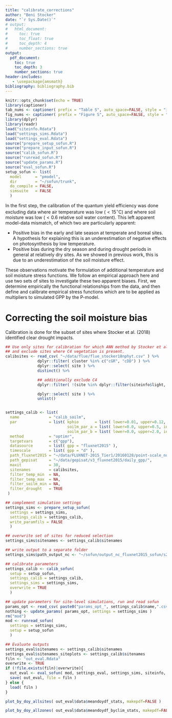 ```yaml
---
title: "calibrate_corrections"
author: "Beni Stocker"
date: "`r Sys.Date()`"
# output:
#   html_document:
#     toc: true
#     toc_float: true
#     toc_depth: 4
#     number_sections: true
output:
  pdf_document:
    toc: true
    toc_depth: 3
    number_sections: true
header-includes:
   - \usepackage{amsmath}
bibliography: bibliography.bib
---
```


```r
knitr::opts_chunk$set(echo = TRUE)
library(captioner)
tab_nums <- captioner( prefix = "Table S", auto_space=FALSE, style = "i" )
fig_nums <- captioner( prefix = "Figure S", auto_space=FALSE, style = "i" )
library(dplyr)
library(readr)
load("siteinfo.Rdata")
load("settings_sims.Rdata")
load("settings_eval.Rdata")
source("prepare_setup_sofun.R")
source("prepare_input_sofun.R")
source("calib_sofun.R")
source("runread_sofun.R")
source("update_params.R")
source("eval_sofun.R")
setup_sofun <- list( 
  model      = "pmodel",
  dir        = "~/sofun/trunk",
  do_compile = FALSE,
  simsuite   = FALSE
  )
```

In the first step, the calibration of the quantum yield efficiency was done excluding data where air temperature was low ($<15^{\circ}$C) and where soil moisture was low ($<0.6$ relative soil water content). This left apparent model-data mismatch, of which two are particularly apparent:

- Positive bias in the early and late season at temperate and boreal sites. A hypothesis for explaining this is an underestimation of negative effects on photosynthesis by low temperature.
- Positive bias during the dry season and during drought periods in general at relatively dry sites. As we showed in previous work, this is due to an underestimation of the soil moisture effect.

These observations motivate the formulation of additional temperature and soil moisture stress functions. We follow an empirical approach here and use two sets of sites to investigate these two apparent biases. First, we determine empirically the functional relationships from the data, and then define and calibrate empirical stress functions which are to be applied as multipliers to simulated GPP by the P-model.

<!-- # Correcting the temperature bias

Calibration is done for a subset of sites, selected "by hand".
```r
calibsites <- c( "BE-Lon", "CA-Man", "CA-NS1", "CA-NS3", "CA-NS6", "CA-Qfo", 
                 "CH-Lae", "DE-Geb", "DE-Gri", "DE-Hai", "DK-Sor", "FI-Hyy", 
                 "FR-Fon", "IT-Col", "NL-Hor", "NL-Loo", "RU-Fyo", "US-Ha1", 
                 "US-MMS", "US-UMB", "US-WCr" )
```

```r
## determined by hand for temperature ramp calibration
calibsites <- c( "BE-Lon", "CA-Man", "CA-NS1", "CA-NS3", "CA-NS6", "CA-Qfo", "CH-Lae", "DE-Geb", "DE-Gri", "DE-Hai", 
                 "DK-Sor", "FI-Hyy", "FR-Fon", "IT-Col", "NL-Hor", "NL-Loo", "RU-Fyo", "US-Ha1", "US-MMS", "US-UMB", "US-WCr" )

settings_calib <- list(
  name             = "calib_temp",
  par              = list( kphio          = list( lower=0.01, upper=0.12, init=0.05 ),
                           temp_ramp_edge = list( lower=0.01, upper=20, init=5 ) ),
  method           = "optimr",
  targetvars       = c("gpp"),
  datasource       = list( gpp = "fluxnet2015" ),
  timescale        = list( gpp = "d" ),
  path_fluxnet2015 = "~/data/FLUXNET-2015_Tier1/20160128/point-scale_none_1d/original/unpacked/",
  path_gepisat     = "~/data/gepisat/v3_fluxnet2015/daily_gpp/",
  maxit            = 30,
  sitenames        = calibsites,
  filter_temp_min  = NA,
  filter_temp_max  = NA,
  filter_soilm_min = NA,
  filter_drought   = FALSE 
 )

settings_sims <- prepare_setup_sofun( 
  settings = settings_sims, 
  settings_calib = settings_calib, 
  write_paramfils = FALSE 
  )

## overwrite
settings_sims$sitenames <- settings_calib$sitenames
settings_sims$path_output_nc <- "~/sofun/output_nc_fluxnet2015_sofun/s22/"

## calibrate parameters
source("calib_sofun.R")
settings_calib <- calib_sofun(
  setup = setup_sofun,
  settings_calib = settings_calib,
  settings_sims = settings_sims,
  overwrite = TRUE
  )

## overwrite
params_opt <- read_csv( paste0("params_opt_", settings_calib$name,".csv") )
nothing <- update_params( params_opt, settings = settings_sims )
rm("mod")
mod <- runread_sofun( 
  settings = settings_sims, 
  setup = setup_sofun 
  )

## Evaluate outputs
settings_eval$sitenames <- settings_calib$sitenames
settings_eval$sitenames_siteplots <- settings_calib$sitenames

# Generate data used for plotting and get performance metrics
filn <- "out_eval.Rdata"
overwrite <- TRUE
if (!file.exists(filn)|overwrite){
  out_eval <- eval_sofun( mod, settings_eval, settings_sims, siteinfo, doplot=FALSE, overwrite = TRUE )
  save( out_eval, file = filn )
} else {
  load( filn )
}

```


```r
plot_by_doy_allsites( out_eval$data$meandoydf_stats, makepdf=FALSE )
```

```r
plot_by_doy_allzones( out_eval$data$meandoydf_byclim_stats, makepdf=FALSE )
```
 -->

# Correcting the soil moisture bias

Calibration is done for the subset of sites where Stocker et al. (2018) identified clear drought impacts.

```r
## Use only sites for calibration for which ANN method by Stocker et al. (2018) worked fine,
## and exclude sites where C4 vegetation is present.
calibsites <- read_csv( "~/data/flue/flue_stocker18nphyt.csv" ) %>%
              dplyr::filter( cluster %in% c("cGR", "cDD") ) %>%
              dplyr::select( site ) %>%
              distinct() %>%

              ## additionally exclude C4
              dplyr::filter( !(site %in% dplyr::filter(siteinfo$light, c4 )$mysitename) ) %>%

              dplyr::select( site ) %>%
              unlist()


settings_calib <- list(
  name             = "calib_soilm",
  par              = list( kphio       = list( lower=0.01, upper=0.12, init=0.05 ),
                           soilm_par_a = list( lower=0.0, upper=0.5, init=0.2 ),
                           soilm_par_b = list( lower=0.0, upper=2.0, init=0.5 ) ),
  method           = "optimr",
  targetvars       = c("gpp"),
  datasource       = list( gpp = "fluxnet2015" ),
  timescale        = list( gpp = "d" ),
  path_fluxnet2015 = "~/data/FLUXNET-2015_Tier1/20160128/point-scale_none_1d/original/unpacked/",
  path_gepisat     = "~/data/gepisat/v3_fluxnet2015/daily_gpp/",
  maxit            = 30,
  sitenames        = calibsites,
  filter_temp_min  = NA,
  filter_temp_max  = NA,
  filter_soilm_min = NA,
  filter_drought   = TRUE 
 )

## complement simulation settings
settings_sims <- prepare_setup_sofun( 
  settings = settings_sims, 
  settings_calib = settings_calib, 
  write_paramfils = FALSE 
  )

## overwrite set of sites for reduced selection
settings_sims$sitenames <- settings_calib$sitenames

## write output to a separate folder
settings_sims$path_output_nc <- "~/sofun/output_nc_fluxnet2015_sofun/s23/"

## calibrate parameters
settings_calib <- calib_sofun(
  setup = setup_sofun,
  settings_calib = settings_calib,
  settings_sims = settings_sims,
  overwrite = TRUE
  )

## update parameters for site-level simulations, run and read sofun
params_opt <- read_csv( paste0("params_opt_", settings_calib$name,".csv") )
nothing <- update_params( params_opt, settings = settings_sims )
rm("mod")
mod <- runread_sofun( 
  settings = settings_sims, 
  setup = setup_sofun 
  )

## Evaluate outputs
settings_eval$sitenames <- settings_calib$sitenames
settings_eval$sitenames_siteplots <- settings_calib$sitenames
filn <- "out_eval.Rdata"
overwrite <- TRUE
if (!file.exists(filn)|overwrite){
  out_eval <- eval_sofun( mod, settings_eval, settings_sims, siteinfo, doplot=FALSE, overwrite = TRUE )
  save( out_eval, file = filn )
} else {
  load( filn )
}

```


```r
plot_by_doy_allsites( out_eval$data$meandoydf_stats, makepdf=FALSE )
```

```r
plot_by_doy_allzones( out_eval$data$meandoydf_byclim_stats, makepdf=FALSE )
```
